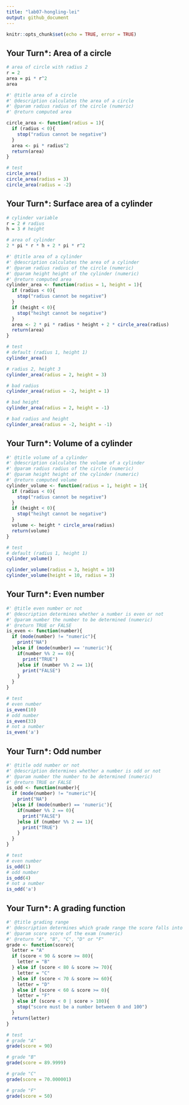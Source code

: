 ```yaml
---
title: "lab07-hongling-lei"
output: github_document
---
```


```r
knitr::opts_chunk$set(echo = TRUE, error = TRUE)
```

## Your Turn*: Area of a circle
```r
# area of circle with radius 2
r = 2
area = pi * r^2
area
```
```r
#' @title area of a circle
#' @description calculates the area of a circle
#' @param radius radius of the circle (numeric)
#' @return computed area

circle_area <- function(radius = 1){
  if (radius < 0){
    stop("radius cannot be negative")
  }
  area <- pi * radius^2
  return(area)
}

# test
circle_area()
circle_area(radius = 3)
circle_area(radius = -2)
```

## Your Turn*: Surface area of a cylinder
```r
# cylinder variable
r = 2 # radius
h = 3 # height

# area of cylinder
2 * pi * r * h + 2 * pi * r^2
```
```r
#' @title area of a cylinder
#' @description calculates the area of a cylinder
#' @param radius radius of the circle (numeric)
#' @param height height of the cylinder (numeric)
#' @return computed area
cylinder_area <- function(radius = 1, height = 1){
  if (radius < 0){
    stop("radius cannot be negative") 
  }
  if (height < 0){
    stop("heihgt cannot be negative")
  }
  area <- 2 * pi * radius * height + 2 * circle_area(radius)
  return(area)
}

# test
# default (radius 1, height 1)
cylinder_area()

# radius 2, height 3
cylinder_area(radius = 2, height = 3)

# bad radius
cylinder_area(radius = -2, height = 1)

# bad height
cylinder_area(radius = 2, height = -1)

# bad radius and height 
cylinder_area(radius = -2, height = -1)
```

## Your Turn*: Volume of a cylinder
```r
#' @title volume of a cylinder
#' @description calculates the volume of a cylinder
#' @param radius radius of the circle (numeric)
#' @param height height of the cylinder (numeric)
#' @return computed volume
cylinder_volume <- function(radius = 1, height = 1){
  if (radius < 0){
    stop("radius cannot be negative") 
  }
  if (height < 0){
    stop("heihgt cannot be negative")
  }
  volume <- height * circle_area(radius)
  return(volume)
}
```
```r
# test
# default (radius 1, height 1)
cylinder_volume()

cylinder_volume(radius = 3, height = 10)
cylinder_volume(height = 10, radius = 3)
```

## Your Turn*: Even number
```r
#' @title even number or not
#' @description determines whether a number is even or not
#' @param number the number to be determined (numeric)
#' @return TRUE or FALSE
is_even <- function(number){
  if (mode(number) != "numeric"){
    print("NA")
  }else if (mode(number) == 'numeric'){
    if(number %% 2 == 0){
      print("TRUE")
    }else if (number %% 2 == 1){
      print("FALSE")
    }
  }
}

# test
# even number
is_even(10)
# odd number
is_even(33)
# not a number
is_even('a')
```

## Your Turn*: Odd number
```r
#' @title odd number or not
#' @description determines whether a number is odd or not
#' @param number the number to be determined (numeric)
#' @return TRUE or FALSE
is_odd <- function(number){
  if (mode(number) != "numeric"){
    print("NA")
  }else if (mode(number) == 'numeric'){
    if(number %% 2 == 0){
      print("FALSE")
    }else if (number %% 2 == 1){
      print("TRUE")
    }
  }
}

# test
# even number
is_odd(1)
# odd number
is_odd(4)
# not a number
is_odd('a')
```

## Your Turn*: A grading function
```r
#' @title grading range
#' @description determines which grade range the score falls into
#' @param score score of the exam (numeric)
#' @return "A", "B", "C", "D" or "F"
grade <- function(score){
  letter = "A"
  if (score < 90 & score >= 80){
    letter = "B"
  } else if (score < 80 & score >= 70){
    letter = "C"
  } else if (score < 70 & score >= 60){
    letter = "D"
  } else if (score < 60 & score >= 0){
    letter = "F"
  } else if (score < 0 | score > 100){
    stop("score must be a number between 0 and 100")
  }
  return(letter)
}

# test
# grade "A"
grade(score = 90)

# grade "B"
grade(score = 89.9999)

# grade "C"
grade(score = 70.000001)

# grade "F"
grade(score = 50)
```


